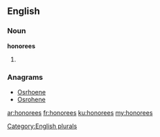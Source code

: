 ==English==

===Noun===
'''honorees'''

# {{plural of|honoree}}

===Anagrams===
* [[Osrhoene#English|Osrhoene]]
* [[Osrohene#English|Osrohene]]

[[Category:English plurals]]

[[ar:honorees]]
[[fr:honorees]]
[[ku:honorees]]
[[my:honorees]]